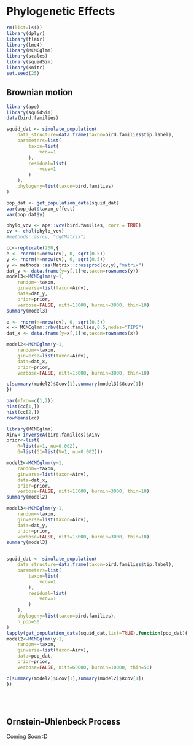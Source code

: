 # Phylogenetic Effects {#phylogenetic}
```r
rm(list=ls())
library(dplyr)
library(flair)
library(lme4)
library(MCMCglmm)
library(scales)
library(squidSim)
library(knitr)
set.seed(25)
```
## Brownian motion


```r
library(ape)
library(squidSim)
data(bird.families)

squid_dat <- simulate_population(
	data_structure=data.frame(taxon=bird.families$tip.label),
	parameters=list(
		taxon=list(
			vcov=1
		),
		residual=list(
			vcov=1
		)
	),
	phylogeny=list(taxon=bird.families)
)

pop_dat <- get_population_data(squid_dat)
var(pop_dat$taxon_effect)
var(pop_dat$y)

phylo_vcv <- ape::vcv(bird.families, corr = TRUE)
cv <- chol(phylo_vcv)
#methods::as(cv, "dgCMatrix")

cc<-replicate(200,{
e <- rnorm(n=nrow(cv), 0, sqrt(0.5))
y <- rnorm(n=nrow(cv), 0, sqrt(0.5))
y <- methods::as(Matrix::crossprod(cv,y),"matrix")
dat_y <- data.frame(y=y[,1]+e,taxon=rownames(y))
model3<-MCMCglmm(y~1, 
	random=~taxon, 
	ginverse=list(taxon=Ainv),
	data=dat_y, 
	prior=prior, 
	verbose=FALSE, nitt=13000, burnin=3000, thin=10)
summary(model3)

e <- rnorm(n=nrow(cv), 0, sqrt(0.5))
x <- MCMCglmm::rbv(bird.families,0.5,nodes="TIPS")
dat_x <- data.frame(y=x[,1]+e,taxon=rownames(x))

model2<-MCMCglmm(y~1, 
	random=~taxon, 
	ginverse=list(taxon=Ainv),
	data=dat_x, 
	prior=prior, 
	verbose=FALSE, nitt=13000, burnin=3000, thin=10)

c(summary(model2)$Gcov[1],summary(model3)$Gcov[1])
})

par(mfrow=c(1,2))
hist(cc[1,])   
hist(cc[2,])   
rowMeans(cc)
```


```r
library(MCMCglmm)
Ainv<-inverseA(bird.families)$Ainv
prior<-list(
	R=list(V=1, nu=0.002), 
	G=list(G1=list(V=1, nu=0.002)))

model2<-MCMCglmm(y~1, 
	random=~taxon, 
	ginverse=list(taxon=Ainv),
	data=dat_x, 
	prior=prior, 
	verbose=FALSE, nitt=13000, burnin=3000, thin=10)
summary(model2)

model3<-MCMCglmm(y~1, 
	random=~taxon, 
	ginverse=list(taxon=Ainv),
	data=dat_y, 
	prior=prior, 
	verbose=FALSE, nitt=13000, burnin=3000, thin=10)
summary(model3)


squid_dat <- simulate_population(
	data_structure=data.frame(taxon=bird.families$tip.label),
	parameters=list(
		taxon=list(
			vcov=1
		),
		residual=list(
			vcov=1
		)
	),
	phylogeny=list(taxon=bird.families),
	n_pop=50
)
lapply(get_population_data(squid_dat,list=TRUE),function(pop_dat){
model2<-MCMCglmm(y~1, 
	random=~taxon, 
	ginverse=list(taxon=Ainv),
	data=pop_dat, 
	prior=prior, 
	verbose=FALSE, nitt=60000, burnin=10000, thin=50)

c(summary(model2)$Gcov[1],summary(model2)$Rcov[1])
})

```


<br><br>



## Ornstein–Uhlenbeck Process
Coming Soon :D

<br><br>
